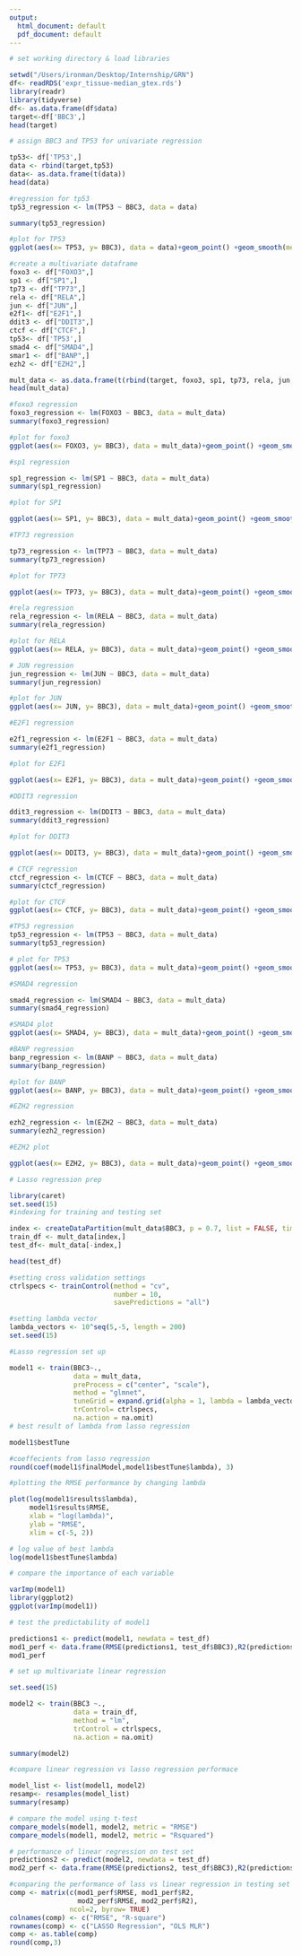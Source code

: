 ```yaml
---
output:
  html_document: default
  pdf_document: default
---
```


```r
# set working directory & load libraries 

setwd("/Users/ironman/Desktop/Internship/GRN")
df<- readRDS('expr_tissue-median_gtex.rds')
library(readr)
library(tidyverse)
df<- as.data.frame(df$data)
target<-df['BBC3',]
head(target)

```

```r
# assign BBC3 and TP53 for univariate regression

tp53<- df['TP53',]
data <- rbind(target,tp53)
data<- as.data.frame(t(data))
head(data)
```


```r
#regression for tp53
tp53_regression <- lm(TP53 ~ BBC3, data = data)

summary(tp53_regression)
```

```r
#plot for TP53
ggplot(aes(x= TP53, y= BBC3), data = data)+geom_point() +geom_smooth(method = 'lm', se = FALSE)

```


```r
#create a multivariate dataframe 
foxo3 <- df["FOXO3",]
sp1 <- df["SP1",]
tp73 <- df["TP73",]
rela <- df["RELA",]
jun <- df["JUN",]
e2f1<- df["E2F1",]
ddit3 <- df["DDIT3",]
ctcf <- df["CTCF",]
tp53<- df['TP53',]
smad4 <- df["SMAD4",]
smar1 <- df["BANP",]
ezh2 <- df["EZH2",]

mult_data <- as.data.frame(t(rbind(target, foxo3, sp1, tp73, rela, jun, e2f1, ddit3, ctcf, tp53, smad4, smar1, ezh2)))
head(mult_data)
```

```r
#foxo3 regression 
foxo3_regression <- lm(FOXO3 ~ BBC3, data = mult_data)
summary(foxo3_regression)
```


```r
#plot for foxo3
ggplot(aes(x= FOXO3, y= BBC3), data = mult_data)+geom_point() +geom_smooth(method = 'lm', se = FALSE)

```

```r
#sp1 regression 

sp1_regression <- lm(SP1 ~ BBC3, data = mult_data)
summary(sp1_regression)
```

```r
#plot for SP1

ggplot(aes(x= SP1, y= BBC3), data = mult_data)+geom_point() +geom_smooth(method = 'lm', se = FALSE)

```

```r
#TP73 regression 

tp73_regression <- lm(TP73 ~ BBC3, data = mult_data)
summary(tp73_regression)
```


```r
#plot for TP73

ggplot(aes(x= TP73, y= BBC3), data = mult_data)+geom_point() +geom_smooth(method = 'lm', se = FALSE)
```

```r
#rela regression 
rela_regression <- lm(RELA ~ BBC3, data = mult_data)
summary(rela_regression)
```

```r
#plot for RELA 
ggplot(aes(x= RELA, y= BBC3), data = mult_data)+geom_point() +geom_smooth(method = 'lm', se = FALSE)

```

```r
# JUN regression 
jun_regression <- lm(JUN ~ BBC3, data = mult_data)
summary(jun_regression)
```


```r
#plot for JUN 
ggplot(aes(x= JUN, y= BBC3), data = mult_data)+geom_point() +geom_smooth(method = 'lm', se = FALSE)
```

```r
#E2F1 regression 

e2f1_regression <- lm(E2F1 ~ BBC3, data = mult_data)
summary(e2f1_regression)
```


```r
#plot for E2F1 

ggplot(aes(x= E2F1, y= BBC3), data = mult_data)+geom_point() +geom_smooth(method = 'lm', se = FALSE)

```
```r
#DDIT3 regression 

ddit3_regression <- lm(DDIT3 ~ BBC3, data = mult_data)
summary(ddit3_regression)
```


```r
#plot for DDIT3 

ggplot(aes(x= DDIT3, y= BBC3), data = mult_data)+geom_point() +geom_smooth(method = 'lm', se = FALSE)
```


```r
# CTCF regression 
ctcf_regression <- lm(CTCF ~ BBC3, data = mult_data)
summary(ctcf_regression)
```


```r
#plot for CTCF 
ggplot(aes(x= CTCF, y= BBC3), data = mult_data)+geom_point() +geom_smooth(method = 'lm', se = FALSE)
```


```r
#TP53 regression 
tp53_regression <- lm(TP53 ~ BBC3, data = mult_data)
summary(tp53_regression)
```


```r
# plot for TP53 
ggplot(aes(x= TP53, y= BBC3), data = mult_data)+geom_point() +geom_smooth(method = 'lm', se = FALSE)
```


```r
#SMAD4 regression 

smad4_regression <- lm(SMAD4 ~ BBC3, data = mult_data)
summary(smad4_regression)
```


```r
#SMAD4 plot 
ggplot(aes(x= SMAD4, y= BBC3), data = mult_data)+geom_point() +geom_smooth(method = 'lm', se = FALSE)
```


```r
#BANP regression 
banp_regression <- lm(BANP ~ BBC3, data = mult_data)
summary(banp_regression)
```


```r
#plot for BANP 
ggplot(aes(x= BANP, y= BBC3), data = mult_data)+geom_point() +geom_smooth(method = 'lm', se = FALSE)
```


```r
#EZH2 regression 

ezh2_regression <- lm(EZH2 ~ BBC3, data = mult_data)
summary(ezh2_regression)
```


```r
#EZH2 plot 

ggplot(aes(x= EZH2, y= BBC3), data = mult_data)+geom_point() +geom_smooth(method = 'lm', se = FALSE)
```


```r
# Lasso regression prep 

library(caret)
set.seed(15)
#indexing for training and testing set 

index <- createDataPartition(mult_data$BBC3, p = 0.7, list = FALSE, times = 1)
train_df <- mult_data[index,]
test_df<- mult_data[-index,]

head(test_df)

```


```r
#setting cross validation settings 
ctrlspecs <- trainControl(method = "cv",
                          number = 10,
                          savePredictions = "all")
```


```r
#setting lambda vector
lambda_vectors <- 10^seq(5,-5, length = 200)
set.seed(15)

#Lasso regression set up 

model1 <- train(BBC3~., 
                data = mult_data,
                preProcess = c("center", "scale"),
                method = "glmnet",
                tuneGrid = expand.grid(alpha = 1, lambda = lambda_vectors),
                trControl= ctrlspecs,
                na.action = na.omit)
# best result of lambda from lasso regression 

model1$bestTune

```


```r
#coeffecients from lasso regression 
round(coef(model1$finalModel,model1$bestTune$lambda), 3)

```


```r
#plotting the RMSE performance by changing lambda 

plot(log(model1$results$lambda),
     model1$results$RMSE,
     xlab = "log(lambda)",
     ylab = "RMSE",
     xlim = c(-5, 2))
```


```r
# log value of best lambda 
log(model1$bestTune$lambda)

```


```r
# compare the importance of each variable 

varImp(model1)
library(ggplot2)
ggplot(varImp(model1))

```


```r
# test the predictability of model1 

predictions1 <- predict(model1, newdata = test_df)
mod1_perf <- data.frame(RMSE(predictions1, test_df$BBC3),R2(predictions1, test_df$BBC3))
mod1_perf

```


```r
# set up multivariate linear regression 

set.seed(15)

model2 <- train(BBC3 ~.,
                data = train_df,
                method = "lm",
                trControl = ctrlspecs,
                na.action = na.omit)

summary(model2)


```


```r
#compare linear regression vs lasso regression performace 

model_list <- list(model1, model2)
resamp<- resamples(model_list)
summary(resamp)

```


```r
# compare the model using t-test 
compare_models(model1, model2, metric = "RMSE")
compare_models(model1, model2, metric = "Rsquared")

```


```r
# performance of linear regression on test set 
predictions2 <- predict(model2, newdata = test_df)
mod2_perf <- data.frame(RMSE(predictions2, test_df$BBC3),R2(predictions2, test_df$BBC3))

```


```r
#comparing the performance of lass vs linear regression in testing set 
comp <- matrix(c(mod1_perf$RMSE, mod1_perf$R2,
                 mod2_perf$RMSE, mod2_perf$R2),
               ncol=2, byrow= TRUE)
colnames(comp) <- c("RMSE", "R-square")
rownames(comp) <- c("LASSO Regression", "OLS MLR")
comp <- as.table(comp)
round(comp,3)

```



